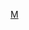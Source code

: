 {{football squad|teamname=马赛奥林匹克|bgcolor=#FFFFFF|bordercolor=#009cdc|textcolor=#009cdc
|title = 马赛
|name=马赛球员名单
|list=<div>
{{football squad2 player|no=2|name=[[威廉·沙列巴|-{zh-cn:萨利巴;zh-hans:薩利巴;zh-hk:沙列巴;zh-tw:薩利巴;}-]]}}
{{football squad2 player|no=3|name=[[阿尔瓦罗·冈萨雷斯·索韦龙|-{zh-cn:阿尔瓦罗; zh-tw:阿爾瓦羅; zh-hk:艾華路;}-]]}}
{{football squad2 player|no=4|name={{le|布巴卡·卡马拉|Boubacar Kamara|卡马拉}}}} 
{{football squad2 player|no=5|name=[[萊昂納多·巴勒迪|-{zh-cn:巴列尔迪;zh-tw:巴列爾迪;zh-hk:巴拿迪;}-]]}}
{{football squad2 player|no=6|name=[[馬泰奧·古恩度斯|-{zh-hans:贡多齐;zh-hk:古恩度斯;zh-tw:古恩多茲;}-]]}}
<!--{{football squad2 player|no=7|name={{le|尼曼查·拉當積|Nemanja Radonjić|-{zh-cn:拉多尼奇;zh-tw:拉多尼奇;zh-hk:拉當積;}-}}}}--> 
{{football squad2 player|no=7|name=[[阿明·阿里特|-{zh:阿里特;zh-hans:哈里特;zh-hk:夏列特;zh-tw:哈里特;}-]]}}
{{football squad2 player|no=8|name=[[謝臣·山度士·達施華|-{zh-hans:热尔松;zh-hk:謝臣;}-]]}}
{{football squad2 player|no=9|name=[[阿卡迪烏什·米利克|-{zh-hans:米利克;zh-hk:米歷;zh-tw:米利克;}-]]}}
{{football squad2 player|no=10|name=[[迪米特里·帕耶特|-{zh-hans:帕耶特;zh-hk:皮耶;zh-tw:帕耶特;}-]]}}
{{Football squad2 player|no=11|name={{le|路易斯·恩里克·托马茨|Luis Henrique (footballer, born 2001)|-{zh-cn:路易斯·恩里克;zh-tw:路易斯·恩里克;zh-hk:路爾斯·軒歷基;}-}}}}
{{football squad2 player|no=13|name=[[塞德里克·巴坎布|-{zh-cn:巴坎布;zh-hk:巴甘保;zh-tw:巴坎布;}-]]}}
{{football squad2 player|no=15|name=[[杜耶·查莱塔-卡尔|-{zh-hans:查莱塔-卡尔; zh-hk:卡拉達-卡爾;zh-tw:查萊塔-卡爾;}-]]}} 
{{football squad2 player|no=16|name=[[帕乌·洛佩斯|-{zh:洛佩兹;zh-cn:洛佩斯;zh-tw:洛佩茲;zh-hk:盧比斯;zh-tw:羅培茲;}-]]}}
{{football squad2 player|no=17|name=[[堅吉茲·雲代爾|-{zh-cn:云代尔; zh-hk:安達; zh-hant:雲代爾;}-]]}}
<!--{{football squad2 player|no=18|name=[[佐敦·艾马维|-{zh-hans:阿马维;zh-hk:艾馬維;zh-tw:艾馬維;}-]]}}-->
{{football squad2 player|no=20|name={{le|Konrad de la Fuente||Konrad}}}}
{{football squad2 player|no=21|name={{le|龙吉耶|Valentin Rongier|-{zh-hans:龙吉耶;zh-hk:朗基亞;zh-tw:龍吉耶;}-}}}}
{{football squad2 player|no=22|name={{le|帕普·盖伊|Pape Gueye|-{zh-hans:盖伊;zh-hk:古爾;zh-tw:蓋伊;}-}}}}
{{football squad2 player|no=23|name=[[塞亞德·克拉西納茨|-{zh-hans:科拉希纳茨;zh-hk:哥拉辛拿斯;zh-tw:克拉西納茨}-]]}}
{{football squad2 player|no=24|name={{le|沙夫-艾丁·卡奧|Saîf-Eddine Khaoui|-{zh-hans:哈奥;zh-hk:卡奧;zh-tw:哈奧;}-}}}}
{{football squad2 player|no=29|name={{le|普爾·列路拿|Pol Lirola|-{zh-hans:里洛拉;zh-hk:列路拿;zh-tw:裡洛拉;}-}}}}
{{football squad2 player|no=30|name=[[史蒂夫·曼丹達|-{zh-hans:曼丹达;zh-hk:文丹達;zh-tw:曼丹達;}-]] ([[队长|C]])}}
{{football squad2 player|no=32|name={{le|卢卡斯·佩林|Lucas Perrin|-{zh-hans:佩林;zh-hk:佩連;zh-tw:佩林;}-}}}}
{{football squad manager|name=[[佐治·森柏奧利|-{zh-hans:桑保利;zh-hk:森柏奧利;zh-tw:桑保利;}-]]}}
<!-- ON LOAN
{{football squad2 player|no=|name={{le|阿卜达拉·阿里·穆罕默德|Abdallah Ali Mohamed}}}} (祖尔特瓦雷根)
{{football squad2 player|no=|name=迪亚}}（多德勒支）
{{football squad2 player|no=|name={{le|马克西姆·洛佩斯|Maxime Lopez}}}}（萨索洛）
{{football squad2 player|no=|name=[[凯文·斯特罗曼|斯特罗曼]]}}（热那亚）
-->
</div>
}}<noinclude>
{{Squad maintenance|update source=https://www.om.net/equipes/effectifs/joueurs/2018-2019/equipe-professionnelle}}
[[Category:法国足球俱乐部名单模板|M]]
</noinclude>
